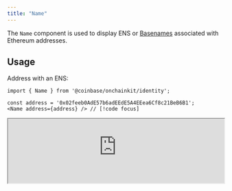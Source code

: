```yaml
---
title: "Name"
---
```


The `Name` component is used to display ENS or [Basenames](https://www.base.org/names) associated with Ethereum addresses.

## Usage

Address with an ENS:

```tsx
import { Name } from '@coinbase/onchainkit/identity';

const address = '0x02feeb0AdE57b6adEEdE5A4EEea6Cf8c21BeB6B1';
<Name address={address} /> // [!code focus]
```

<iframe
  src="https://684b5e62b1ff46bc5bf83966-aijszlfakk.chromatic.com/iframe.html?args=&id=onchainkit-identity-name--default-identity&viewMode=story&dark=true&hero=true"
  width="100%"
  height="auto"
/>
{/* <App>
  <Name address="0x02feeb0AdE57b6adEEdE5A4EEea6Cf8c21BeB6B1"/>
</App> */}

Address with a Basename:

```tsx
import { Name } from '@coinbase/onchainkit/identity';
import { base } from 'viem/chains'; // [!code focus]

const address = '0x02feeb0AdE57b6adEEdE5A4EEea6Cf8c21BeB6B1';
<Name address={address} chain={base} /> // [!code focus]
```

<iframe
  src="https://684b5e62b1ff46bc5bf83966-aijszlfakk.chromatic.com/iframe.html?args=&id=onchainkit-identity-name--with-basename&viewMode=story&dark=true&hero=true"
  width="100%"
  height="auto"
/>
{/* <App>
  <Name address="0x02feeb0AdE57b6adEEdE5A4EEea6Cf8c21BeB6B1" chain={base}/>
</App> */}

### Override styles

You can override component styles using `className`.

```tsx
import { Name } from '@coinbase/onchainkit/identity';

const address = '0x02feeb0AdE57b6adEEdE5A4EEea6Cf8c21BeB6B1';
<Name
  address={address}
  className="bg-emerald-400 px-2 py-1 rounded"// [!code focus]
/>
```

<iframe
  src="https://684b5e62b1ff46bc5bf83966-aijszlfakk.chromatic.com/iframe.html?args=&id=onchainkit-identity-name--override-styles&viewMode=story&dark=true&hero=true"
  width="100%"
  height="auto"
/>
{/* <App>
  <Name className="bg-emerald-400 px-2 py-1 rounded" address="0x02feeb0AdE57b6adEEdE5A4EEea6Cf8c21BeB6B1" />
</App> */}

### Add attestation badge

Show attestation on ENV name with [`Badge`](/onchainkit/identity/badge) component.

Use [`OnchainKitProvider`](/onchainkit/config/onchainkit-provider) or [`Identity`](/onchainkit/identity/identity) component with the `schemaId` prop.

```tsx
import { Badge, Name, Identity } from '@coinbase/onchainkit/identity';

const address = '0x838aD0EAE54F99F1926dA7C3b6bFbF617389B4D9';
<Identity
  address={address}
  schemaId="0xf8b05c79f090979bf4a80270aba232dff11a10d9ca55c4f88de95317970f0de9"
>
  <Name>
    <Badge />
  </Name>
</Identity>
```

<iframe
  src="https://684b5e62b1ff46bc5bf83966-aijszlfakk.chromatic.com/iframe.html?args=&id=onchainkit-identity-name--add-badge&viewMode=story&dark=true&hero=true"
  width="100%"
  height="auto"
/>
{/* <App>
  <Identity
    schemaId="0xf8b05c79f090979bf4a80270aba232dff11a10d9ca55c4f88de95317970f0de9"
    address="0x838aD0EAE54F99F1926dA7C3b6bFbF617389B4D9"
    className="bg-transparent"
  >
    <Name>
      <Badge />
    </Name>
  </Identity>
</App> */}

## Props

[`NameReact`](/onchainkit/identity/types#namereact)

